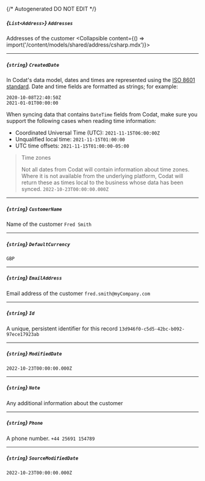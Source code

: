 {/* Autogenerated DO NOT EDIT  */}

##### *{`List<Address>`}* `Addresses`
Addresses of the customer
<Collapsible content={() => import('/content/models/shared/address/csharp.mdx')}>
</Collapsible>

---
##### *{`string`}* `CreatedDate`
In Codat's data model, dates and times are represented using the <a class="external" href="https://en.wikipedia.org/wiki/ISO_8601" target="_blank">ISO 8601 standard</a>. Date and time fields are formatted as strings; for example:

```
2020-10-08T22:40:50Z
2021-01-01T00:00:00
```



When syncing data that contains `DateTime` fields from Codat, make sure you support the following cases when reading time information:

- Coordinated Universal Time (UTC): `2021-11-15T06:00:00Z`
- Unqualified local time: `2021-11-15T01:00:00`
- UTC time offsets: `2021-11-15T01:00:00-05:00`

> Time zones
> 
> Not all dates from Codat will contain information about time zones.  
> Where it is not available from the underlying platform, Codat will return these as times local to the business whose data has been synced.
`2022-10-23T00:00:00.000Z`

---
##### *{`string`}* `CustomerName`
Name of the customer
`Fred Smith`

---
##### *{`string`}* `DefaultCurrency`
`GBP`

---
##### *{`string`}* `EmailAddress`
Email address of the customer
`fred.smith@myCompany.com`

---
##### *{`string`}* `Id`
A unique, persistent identifier for this record
`13d946f0-c5d5-42bc-b092-97ece17923ab`

---
##### *{`string`}* `ModifiedDate`
`2022-10-23T00:00:00.000Z`

---
##### *{`string`}* `Note`
Any additional information about the customer

---
##### *{`string`}* `Phone`
A phone number.
`+44 25691 154789`

---
##### *{`string`}* `SourceModifiedDate`
`2022-10-23T00:00:00.000Z`


